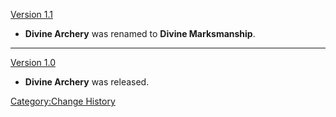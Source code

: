 [[Version 1.1]]
*'''Divine Archery''' was renamed to '''Divine Marksmanship'''.
----
[[Version 1.0]]
*'''Divine Archery''' was released.
<noinclude>[[Category:Change History]]</noinclude>